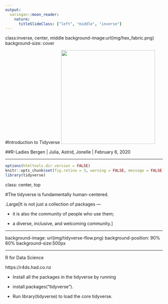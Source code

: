```yaml
---
output:
  xaringan::moon_reader:
    nature:
      titleSlideClass: ["left", "middle", "inverse"]
---
```

class:inverse, center, middle
background-image:url(img/hex_fabric.png)
background-size: cover

#Introduction to Tidyverse
<img src = "img/tidyverse-logo.png" width = "300px"/>

##R-Ladies Bergen | Julia, Astrid, Jonelle | February 6, 2020

---

```r
options(htmltools.dir.version = FALSE)
knitr::opts_chunk$set(fig.retina = 3, warning = FALSE, message = FALSE)
library(tidyverse)
```

class: center, top


#The tidyverse is fundamentally human-centered. 

.Large[It is not just a collection of packages — 

- it is also the community of people who use them; 

- a diverse, inclusive, and welcoming community.]

---

background-image: url(img/tidyverse-flow.png)
background-position: 90% 60%
background-size:500px 


---

R for Data Science

https://r4ds.had.co.nz



- Install all the packages in the tidyverse by running

- install.packages("tidyverse").

- Run library(tidyverse) to load the core tidyverse.


